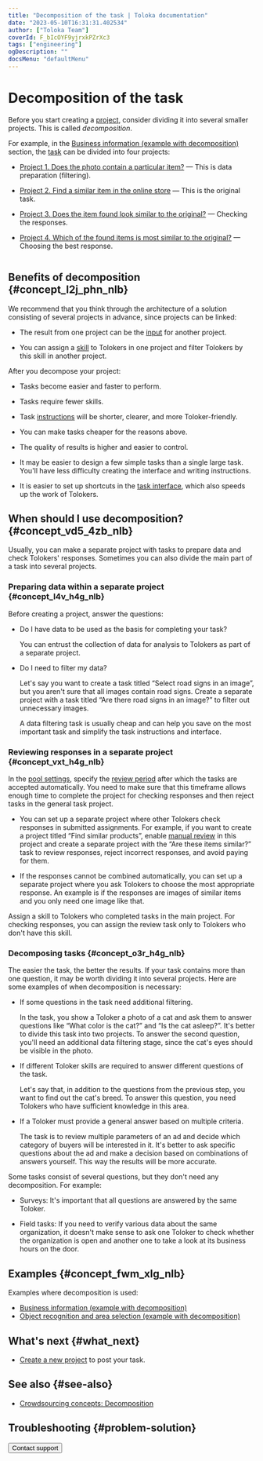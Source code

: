 ```yaml
---
title: "Decomposition of the task | Toloka documentation"
date: "2023-05-10T16:31:31.402534"
author: ["Toloka Team"]
coverId: F_bIcOYF9yjrxkPZrXc3
tags: ["engineering"]
ogDescription: ""
docsMenu: "defaultMenu"
---
```



# Decomposition of the task

Before you start creating a [project](/docs/glossary#project), consider dividing it into several smaller projects. This is called _decomposition_.

For example, in the [Business information (example with decomposition)](/docs/tutorials/data-collection) section, the [task](/docs/glossary#task) can be divided into four projects:

- [Project 1. Does the photo contain a particular item?](/docs/tutorials/contain_item) — This is data preparation (filtering).

- [Project 2. Find a similar item in the online store](/docs/tutorials/find_an_item_in_store) — This is the original task.

- [Project 3. Does the item found look similar to the original?](/docs/tutorials/item_look_similar) — Checking the responses.

- [Project 4. Which of the found items is most similar to the original?](/docs/tutorials/item_more_similar) — Choosing the best response.

<img style="max-width:100%;" src="https://tlkfrontprod.azureedge.net/portal-production/static/uploaded/images/1675425186344/1675425186344_original_svg.svg" alt="" />

## Benefits of decomposition {#concept_l2j_phn_nlb}

We recommend that you think through the architecture of a solution consisting of several projects in advance, since projects can be linked:

- The result from one project can be the [input](/docs/glossary#input-output-data) for another project.

- You can assign a [skill](/docs/glossary#skill) to Tolokers in one project and filter Tolokers by this skill in another project.

After you decompose your project:

- Tasks become easier and faster to perform.

- Tasks require fewer skills.

- Task [instructions](/docs/glossary#instructions) will be shorter, clearer, and more Toloker-friendly.

- You can make tasks cheaper for the reasons above.

- The quality of results is higher and easier to control.

- It may be easier to design a few simple tasks than a single large task. You'll have less difficulty creating the interface and writing instructions.

- It is easier to set up shortcuts in the [task interface](/docs/glossary#task-interface), which also speeds up the work of Tolokers.

## When should I use decomposition? {#concept_vd5_4zb_nlb}

Usually, you can make a separate project with tasks to prepare data and check Tolokers' responses. Sometimes you can also divide the main part of a task into several projects.

### Preparing data within a separate project {#concept_l4v_h4g_nlb}

Before creating a project, answer the questions:

- Do I have data to be used as the basis for completing your task?

    You can entrust the collection of data for analysis to Tolokers as part of a separate project.

- Do I need to filter my data?

    Let's say you want to create a task titled “Select road signs in an image”, but you aren't sure that all images contain road signs. Create a separate project with a task titled “Are there road signs in an image?” to filter out unnecessary images.

    A data filtering task is usually cheap and can help you save on the most important task and simplify the task instructions and interface.

### Reviewing responses in a separate project {#concept_vxt_h4g_nlb}

<Note mode="restriction" title="Alert">

In the [pool settings](/docs/guide/pool-edit), specify the [review period](/docs/glossary#review-period) after which the tasks are accepted automatically. You need to make sure that this timeframe allows enough time to complete the project for checking responses and then reject tasks in the general task project.

</Note>

- You can set up a separate project where other Tolokers check responses in submitted assignments. For example, if you want to create a project titled “Find similar products”, enable [manual review](/docs/glossary#assignment-review) in this project and create a separate project with the “Are these items similar?” task to review responses, reject incorrect responses, and avoid paying for them.

- If the responses cannot be combined automatically, you can set up a separate project where you ask Tolokers to choose the most appropriate response. An example is if the responses are images of similar items and you only need one image like that.

<Note mode="tip" title="Tip">

Assign a skill to Tolokers who completed tasks in the main project. For checking responses, you can assign the review task only to Tolokers who don't have this skill.

</Note>

### Decomposing tasks {#concept_o3r_h4g_nlb}

The easier the task, the better the results. If your task contains more than one question, it may be worth dividing it into several projects. Here are some examples of when decomposition is necessary:

- If some questions in the task need additional filtering.

    <Cut title="Example">

    In the task, you show a Toloker a photo of a cat and ask them to answer questions like “What color is the cat?” and “Is the cat asleep?”. It's better to divide this task into two projects. To answer the second question, you'll need an additional data filtering stage, since the cat's eyes should be visible in the photo.

    </Cut>

- If different Toloker skills are required to answer different questions of the task.

    <Cut title="Example">

    Let's say that, in addition to the questions from the previous step, you want to find out the cat's breed. To answer this question, you need Tolokers who have sufficient knowledge in this area.

    </Cut>

- If a Toloker must provide a general answer based on multiple criteria.

    <Cut title="Example">

    The task is to review multiple parameters of an ad and decide which category of buyers will be interested in it. It's better to ask specific questions about the ad and make a decision based on combinations of answers yourself. This way the results will be more accurate.

    </Cut>

Some tasks consist of several questions, but they don't need any decomposition. For example:

- Surveys: It's important that all questions are answered by the same Toloker.

- Field tasks: If you need to verify various data about the same organization, it doesn't make sense to ask one Toloker to check whether the organization is open and another one to take a look at its business hours on the door.

## Examples {#concept_fwm_xlg_nlb}

Examples where decomposition is used:

- [Business information (example with decomposition)](/docs/tutorials/data-collection)
- [Object recognition and area selection (example with decomposition)](/docs/tutorials/image-segmentation-overview)

## What's next {#what_next}

- [Create a new project](/docs/guide/project) to post your task.

## See also {#see-also}

- [Crowdsourcing concepts: Decomposition](https://toloka.ai/knowledgebase/decomposition/)

## Troubleshooting {#problem-solution}

<FaqComplexTask/>

<FaqManyClasses/>

<Button themeColor="light" view="default" size="l" type="link" url="/docs/guide/troubleshooting/support?form-source=guide-solution-architecture">Contact support</Button>